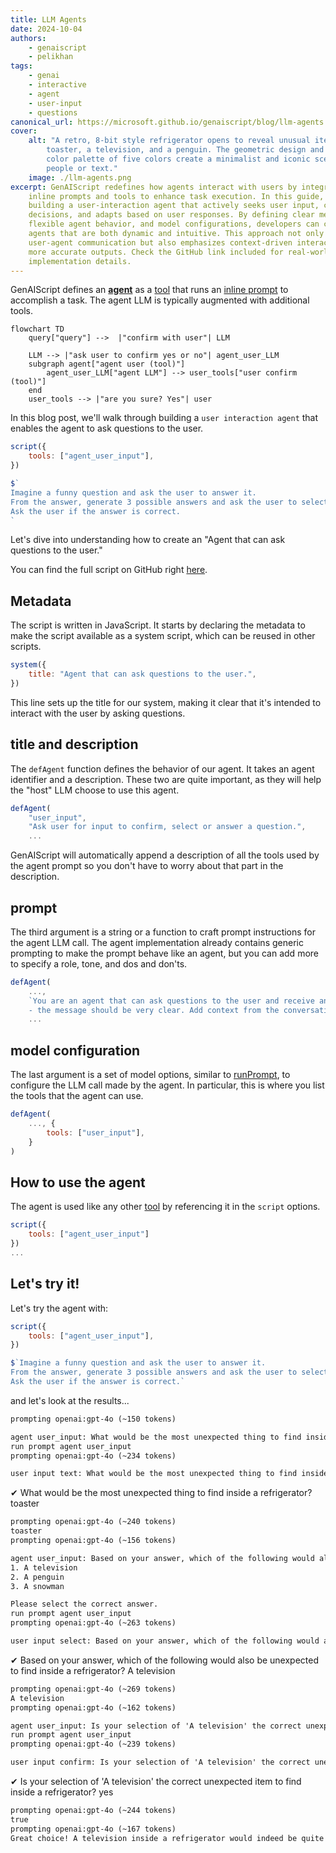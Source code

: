 ```yaml
---
title: LLM Agents
date: 2024-10-04
authors:
    - genaiscript
    - pelikhan
tags:
    - genai
    - interactive
    - agent
    - user-input
    - questions
canonical_url: https://microsoft.github.io/genaiscript/blog/llm-agents
cover:
    alt: "A retro, 8-bit style refrigerator opens to reveal unusual items: a
        toaster, a television, and a penguin. The geometric design and corporate
        color palette of five colors create a minimalist and iconic scene, devoid of
        people or text."
    image: ./llm-agents.png
excerpt: GenAIScript redefines how agents interact with users by integrating
    inline prompts and tools to enhance task execution. In this guide, we explore
    building a user-interaction agent that actively seeks user input, confirms
    decisions, and adapts based on user responses. By defining clear metadata,
    flexible agent behavior, and model configurations, developers can create
    agents that are both dynamic and intuitive. This approach not only simplifies
    user-agent communication but also emphasizes context-driven interactions for
    more accurate outputs. Check the GitHub link included for real-world
    implementation details.
---
```



<BlogNarration />

GenAIScript defines an [**agent**](/genaiscript/reference/scripts/agents) as a [tool](/genaiscript/reference/scripts/tools) that
runs an [inline prompt](/genaiscript/reference/scripts/inline-prompts) to accomplish a task. The agent LLM is typically augmented with
additional tools.

```mermaid
flowchart TD
    query["query"] -->  |"confirm with user"| LLM

    LLM --> |"ask user to confirm yes or no"| agent_user_LLM
    subgraph agent["agent user (tool)"]
        agent_user_LLM["agent LLM"] --> user_tools["user confirm (tool)"]
    end
    user_tools --> |"are you sure? Yes"| user
```

In this blog post, we'll walk through building a `user interaction agent` that enables the agent to ask questions to the user.

```js wrap
script({
    tools: ["agent_user_input"],
})

$`
Imagine a funny question and ask the user to answer it.
From the answer, generate 3 possible answers and ask the user to select the correct one.
Ask the user if the answer is correct.
`
```

Let's dive into understanding how to create an "Agent that can ask questions to the user."

You can find the full script on GitHub right [here](https://github.com/microsoft/genaiscript/blob/main/packages/cli/genaisrc/system.agent_user_input.genai.mts).

## Metadata

The script is written in JavaScript. It starts by declaring the metadata to make the script available as a system script,
which can be reused in other scripts.

```js title="system.agent_user_input.genai.mjs"
system({
    title: "Agent that can ask questions to the user.",
})
```

This line sets up the title for our system, making it clear that it's intended to interact with the user by asking questions.

## title and description

The `defAgent` function defines the behavior of our agent. It takes an agent identifier and a description. These two are quite important,
as they will help the "host" LLM choose to use this agent.

```js wrap
defAgent(
    "user_input",
    "Ask user for input to confirm, select or answer a question.",
    ...
```

GenAIScript will automatically append a description of all the tools used by the agent prompt so you don't have to worry about that part in the description.

## prompt

The third argument is a string or a function to craft prompt instructions for the agent LLM call. The agent implementation already contains generic prompting
to make the prompt behave like an agent, but you can add more to specify a role, tone, and dos and don'ts.

```js wrap
defAgent(
    ...,
    `You are an agent that can ask questions to the user and receive answers. Use the tools to interact with the user.
    - the message should be very clear. Add context from the conversation as needed.`,
    ...
```

## model configuration

The last argument is a set of model options, similar to [runPrompt](/genaiscript/reference/scripts/inline-prompts), to configure the LLM call made by the agent.
In particular, this is where you list the tools that the agent can use.

```js 'tools: ["user_input"]' wrap
defAgent(
    ..., {
        tools: ["user_input"],
    }
)
```

## How to use the agent

The agent is used like any other [tool](/genaiscript/reference/scripts/tools) by referencing it in the `script` options.

```js 'tools: ["agent_user_input"]'
script({
    tools: ["agent_user_input"]
})
...
```

## Let's try it!

Let's try the agent with:

```js wrap
script({
    tools: ["agent_user_input"],
})

$`Imagine a funny question and ask the user to answer it.
From the answer, generate 3 possible answers and ask the user to select the correct one.
Ask the user if the answer is correct.`
```

and let's look at the results...

```txt wrap
prompting openai:gpt-4o (~150 tokens)

agent user_input: What would be the most unexpected thing to find inside a refrigerator?
run prompt agent user_input
prompting openai:gpt-4o (~234 tokens)

user input text: What would be the most unexpected thing to find inside a refrigerator?
```

✔ What would be the most unexpected thing to find inside a refrigerator? toaster

```txt wrap
prompting openai:gpt-4o (~240 tokens)
toaster
prompting openai:gpt-4o (~156 tokens)

agent user_input: Based on your answer, which of the following would also be unexpected to find inside a refrigerator?
1. A television
2. A penguin
3. A snowman

Please select the correct answer.
run prompt agent user_input
prompting openai:gpt-4o (~263 tokens)

user input select: Based on your answer, which of the following would also be unexpected to find inside a refrigerator?
```

✔ Based on your answer, which of the following would also be unexpected to find inside a refrigerator? A television

```txt wrap
prompting openai:gpt-4o (~269 tokens)
A television
prompting openai:gpt-4o (~162 tokens)

agent user_input: Is your selection of 'A television' the correct unexpected item to find inside a refrigerator?
run prompt agent user_input
prompting openai:gpt-4o (~239 tokens)

user input confirm: Is your selection of 'A television' the correct unexpected item to find inside a refrigerator?
```

✔ Is your selection of 'A television' the correct unexpected item to find inside a refrigerator? yes

```txt wrap
prompting openai:gpt-4o (~244 tokens)
true
prompting openai:gpt-4o (~167 tokens)
Great choice! A television inside a refrigerator would indeed be quite unexpected.
```
